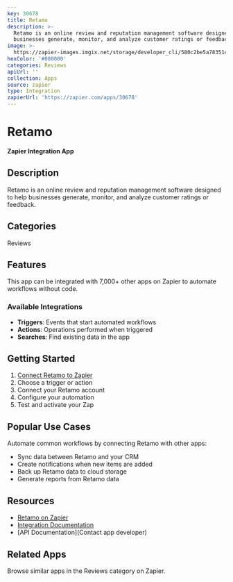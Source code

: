 ```yaml
---
key: 30678
title: Retamo
description: >-
  Retamo is an online review and reputation management software designed to help
  businesses generate, monitor, and analyze customer ratings or feedback.
image: >-
  https://zapier-images.imgix.net/storage/developer_cli/580c2be5a78351c163760947e9d29555.png?auto=format%2Ccompress&ixlib=python-3.0.0&q=50
hexColor: '#000000'
categories: Reviews
apiUrl: ''
collection: Apps
source: zapier
type: Integration
zapierUrl: 'https://zapier.com/apps/30678'
---
```

# Retamo

**Zapier Integration App**

## Description

Retamo is an online review and reputation management software designed to help businesses generate, monitor, and analyze customer ratings or feedback.

## Categories

Reviews

## Features

This app can be integrated with 7,000+ other apps on Zapier to automate workflows without code.

### Available Integrations

- **Triggers**: Events that start automated workflows
- **Actions**: Operations performed when triggered
- **Searches**: Find existing data in the app

## Getting Started

1. [Connect Retamo to Zapier](https://zapier.com/apps/30678)
2. Choose a trigger or action
3. Connect your Retamo account
4. Configure your automation
5. Test and activate your Zap

## Popular Use Cases

Automate common workflows by connecting Retamo with other apps:

- Sync data between Retamo and your CRM
- Create notifications when new items are added
- Back up Retamo data to cloud storage
- Generate reports from Retamo data

## Resources

- [Retamo on Zapier](https://zapier.com/apps/30678)
- [Integration Documentation](https://zapier.com/apps/30678/integrations)
- [API Documentation](Contact app developer)

## Related Apps

Browse similar apps in the Reviews category on Zapier.
